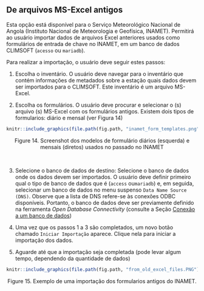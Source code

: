 ## De arquivos MS-Excel antigos
Esta opção está disponível para o Serviço Meteorológico Nacional de Angola (Instituto Nacional de Meteorologia e Geofísica, INAMET). Permitirá ao usuário importar dados de arquivos Excel anteriores usados como formulários de entrada de chave no INAMET, em um banco de dados CLIMSOFT (`acesso` ou `mariadb`).

Para realizar a importação, o usuário deve seguir estes passos:

1. Escolha o inventário. O usuário deve navegar para o inventário que contém informações de metadados sobre a estação quais dados devem ser importados para o CLIMSOFT. Este inventário é um arquivo MS-Excel.

2. Escolha os formulários. O usuário deve procurar e selecionar o (s) arquivo (s) MS-Excel com os formulários antigos. Existem dois tipos de formularios: diário e mensal (ver Figura 14)

```r
knitr::include_graphics(file.path(fig.path, "inamet_form_templates.png"))
```
<center>Figure 14. Screenshot dos modelos de formulário diários (esquerda) e mensais (diretos) usados no passado no INAMET</center><br>

3. Selecione o banco de dados de destino: Selecione o banco de dados onde os dados devem ser importados. O usuário deve definir primeiro qual o tipo de banco de dados que é (`access` ou` mariadb`) e, em seguida, selecionar um banco de dados no menu suspenso `Data Name Source (DNS)`. Observe que a lista de DNS refere-se às conexões ODBC disponíveis. Portanto, o banco de dados deve ser previamente definido na ferramenta *Open Database Connectivity* (consulte a Seção [Conexão a um banco de dados](# odbc))

4. Uma vez que os passos 1 a 3 são completados, um novo botão chamado `Iniciar Importação` aparece. Clique nela para iniciar a importação dos dados.

5. Aguarde até que a importação seja completada (pode levar algum tempo, dependendo da quantidade de dados)

```r
knitr::include_graphics(file.path(fig.path, "from_old_excel_files.PNG"))
```
<center>Figure 15. Exemplo de uma importação dos formularios antigos do INAMET. </center><br>